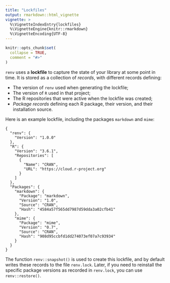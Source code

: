 ```yaml
---
title: "Lockfiles"
output: rmarkdown::html_vignette
vignette: >
  %\VignetteIndexEntry{lockfiles}
  %\VignetteEngine{knitr::rmarkdown}
  %\VignetteEncoding{UTF-8}
---
```


```r
knitr::opts_chunk$set(
  collapse = TRUE,
  comment = "#>"
)
```

`renv` uses a **lockfile** to capture the state of your \R library at some point in time.
It is stored as a collection of *records*, with different records defining:

- The version of `renv` used when generating the lockfile;
- The version of `R` used in that project;
- The R repositories that were active when the lockfile was created;
- *Package records* defining each R package, their version, and their installation source.

Here is an example lockfile, including the packages `markdown` and `mime`:

```
{
  "renv": {
    "Version": "1.0.0"
  },
  "R": {
    "Version": "3.6.1",
    "Repositories": [
      {
        "Name": "CRAN",
        "URL": "https://cloud.r-project.org"
      }
    ]
  },
  "Packages": {
    "markdown": {
      "Package": "markdown",
      "Version": "1.0",
      "Source": "CRAN",
      "Hash": "4584a57f565dd7987d59dda3a02cfb41"
    },
    "mime": {
      "Package": "mime",
      "Version": "0.7",
      "Source": "CRAN",
      "Hash": "908d95ccbfd1dd274073ef07a7c93934"
    }
  }
}
```

The function `renv::snapshot()` is used to create this lockfile, and by default writes
these records to the file `renv.lock`. Later, if you need to reinstall the specific
package versions as recorded in `renv.lock`, you can use `renv::restore()`.
